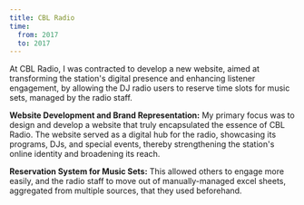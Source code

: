 ```yaml
---
title: CBL Radio
time:
  from: 2017
  to: 2017
---
```


At CBL Radio, I was contracted to develop a new website, aimed at transforming the station's digital presence and enhancing listener engagement, by allowing the DJ radio users to reserve time slots for music sets, managed by the radio staff.

**Website Development and Brand Representation:** My primary focus was to design and develop a website that truly encapsulated the essence of CBL Radio. The website served as a digital hub for the radio, showcasing its programs, DJs, and special events, thereby strengthening the station's online identity and broadening its reach.

**Reservation System for Music Sets:** This allowed others to engage more easily, and the radio staff to move out of manually-managed excel sheets, aggregated from multiple sources, that they used beforehand.
